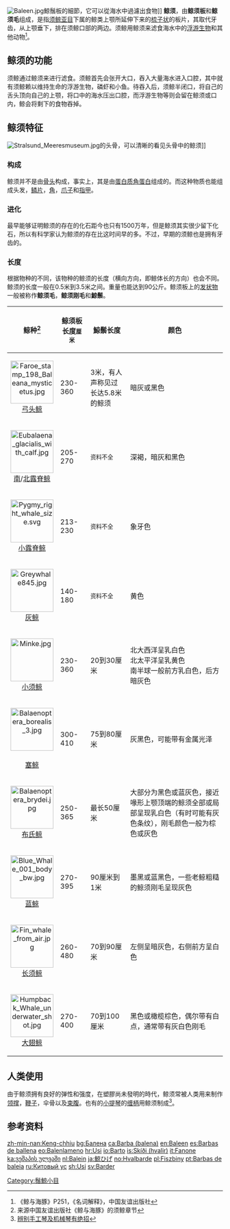 [[File:Baleen.jpg|thumb]]鯨鬚板的細節，它可以從海水中過濾出食物]]
'''鲸须'''，由'''鲸须板'''和'''鲸须毛'''组成，是指[[须鲸亚目|须鲸亚目]]下属的鲸类上颚所延伸下来的[[梳子|梳子状]]的板片，其取代牙齿，从上颚垂下，排在须鲸口部的两边。须鲸用鲸须来滤食海水中的[[浮游生物|浮游生物]]和其他动物<ref>《鲸与海豚》P251，《名词解释》，中国友谊出版社</ref>。

==鲸须的功能==
须鲸通过鲸须来进行滤食。须鲸首先会张开大口，吞入大量海水进入口腔，其中就有须鲸赖以维持生命的浮游生物，磷虾和小鱼。待吞入后，须鲸半闭口，将自己的舌头顶向自己的上颚，将口中的海水压出口腔，而浮游生物等则会留在鲸须或口内，鲸会将剩下的食物吞掉。

==鲸须特征==
[[File:Stralsund_Meeresmuseum.jpg|thumb]]的头骨，可以清晰的看见头骨中的鲸须]]
===构成===
鲸须并不是由[[骨头|骨头]]构成，事实上，其是由[[蛋白质|蛋白质]][[角蛋白|角蛋白]]组成的。而这种物质也能组成头发，[[鳞片|鳞片]]，[[角_(动物)|角]]，[[爪子|爪子]]和[[指甲|指甲]]。

===进化===
最早能够证明鲸须的存在的化石距今也只有1500万年，但是鲸须其实很少留下化石，所以有科学家认为鲸须的存在比这时间早的多。不过，早期的须鲸也是拥有牙齿的。

===长度===
根据物种的不同，该物种的鲸须的长度（横向方向，即鲸体长的方向）也会不同。鲸须的长度一般在0.5米到3.5米之间。重量也能达到90公斤。鲸须板上的[[毛发|发状物]]一般被称作'''鲸须毛'''，'''鲸须刚毛'''和'''鯨鬃'''。
{| class="wikitable" style="margin:0px; width:100%;"
|-
! 鲸种<ref>来源中国友谊出版社《鲸与海豚》的须鲸章节</ref> !! 鲸须板长度<small>厘米</small> !! 鯨鬃长度 !! 颜色
|-
|align="center"| [[File:Faroe_stamp_198_Baleana_mysticetus.jpg|100px]]<br/>[[弓头鲸|弓头鲸]] || 230-360 || 3米，有人声称见过长达5.8米的鲸须 || 暗灰或黑色
|-
|align="center"| [[File:Eubalaena_glacialis_with_calf.jpg|100px]]<br/>[[南露脊鲸|南]]/[[北大西洋露脊鲸|北露脊鲸]] || 205-270 || <small>资料不全</small> || 深褐，暗灰和黑色
|-
|align="center"|[[File:Pygmy_right_whale_size.svg|100px]]<br/> [[小露脊鲸|小露脊鲸]] || 213-230 || <small>资料不全</small> || 象牙色
|-
|align="center"|[[File:Greywhale845.jpg|100px]]<br/> [[灰鲸|灰鲸]] || 140-180 || <small>资料不全</small> || 黄色
|-
|align="center"|[[File:Minke.jpg|100px]]<br/> [[小须鲸|小须鲸]] || 230-360 || 20到30厘米 || 北大西洋呈乳白色<br/>北太平洋呈乳黄色<br/>南半球一般前方乳白色，后方暗灰色
|-
|align="center"|[[File:Balaenoptera_borealis_3.jpg|100px]]<br/><br/> [[塞鲸|塞鲸]] || 300-410 || 75到80厘米 || 灰黑色，可能带有金属光泽
|-
|align="center"|[[File:Balaenoptera_brydei.jpg|100px]]<br/>[[布氏鲸|布氏鲸]] || 250-365 || 最长50厘米 || 大部分为黑色或蓝灰色，接近喙形上颚顶端的鲸须全部或局部呈现乳白色（有时可能有灰色条纹），刚毛颜色一般为棕色或灰色
|-
|align="center"|[[File:Blue_Whale_001_body_bw.jpg|100px]]<br/>[[蓝鲸|蓝鲸]] || 270-395 || 90厘米到1米 || 墨黑或蓝黑色，一些老鲸粗糙的鲸须刚毛呈现灰色
|-
|align="center"|[[File:Fin_whale_from_air.jpg|100px]]<br/> [[长须鲸|长须鲸]] || 260-480 || 70到90厘米 || 左侧呈暗灰色，右侧前方呈白色
|-
|align="center"|[[File:Humpback_Whale_underwater_shot.jpg|100px]]<br/> [[大翅鲸|大翅鲸]] || 270-400 || 70到100厘米 || 黑色或橄榄棕色，偶尔带有白点，通常带有灰白色刚毛
|}

==人类使用==
由于鲸须拥有良好的弹性和强度，在塑膠尚未發明的時代，鲸须常被人类用来制作[[领撑|领撑]]，[[鞭子|鞭子]]，伞骨以及[[束腹|束腹]]。也有的[[小提琴|小提琴]]的[[缠柄|缠柄]]用鲸须制成<ref>[http://www.zgdgzz.com/html/InNews/Violin_1352_1569.html 辨别手工琴及机械琴有绝招]{{dead link|date=2018年5月 |bot=InternetArchiveBot |fix-attempted=yes }}</ref>。

==参考资料==
{{reflist}}

{{捕鲸|state = uncollapsed}}

[[zh-min-nan:Keng-chhiu|zh-min-nan:Keng-chhiu]]
[[bg:Балена|bg:Балена]]
[[ca:Barba_(balena)|ca:Barba (balena)]]
[[en:Baleen|en:Baleen]]
[[es:Barbas_de_ballena|es:Barbas de ballena]]
[[eo:Balenlameno|eo:Balenlameno]]
[[hr:Usi|hr:Usi]]
[[io:Barto|io:Barto]]
[[is:Skíði_(hvalir)|is:Skíði (hvalir)]]
[[it:Fanone|it:Fanone]]
[[ka:ვეშაპის_ულვაში|ka:ვეშაპის ულვაში]]
[[nl:Balein|nl:Balein]]
[[ja:鯨ひげ|ja:鯨ひげ]]
[[no:Hvalbarde|no:Hvalbarde]]
[[pl:Fiszbiny|pl:Fiszbiny]]
[[pt:Barbas_de_baleia|pt:Barbas de baleia]]
[[ru:Китовый_ус|ru:Китовый ус]]
[[sh:Usi|sh:Usi]]
[[sv:Barder|sv:Barder]]

[[Category:鬚鯨小目|Category:鬚鯨小目]]